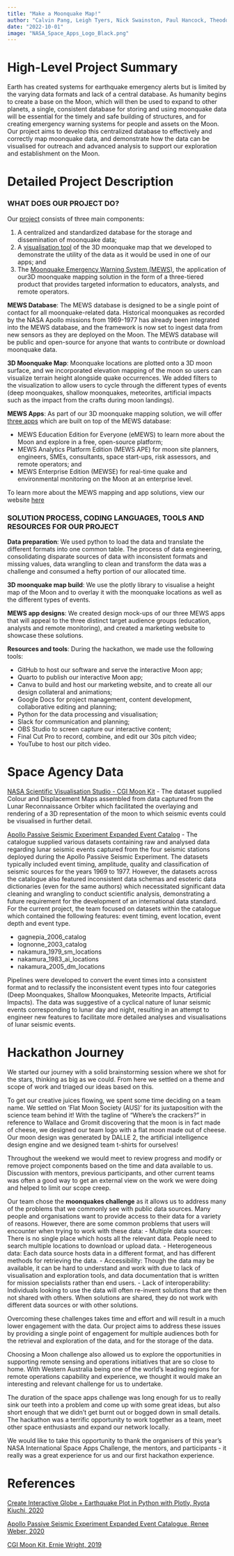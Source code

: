 ```yaml
---
title: "Make a Moonquake Map!"
author: "Calvin Pang, Leigh Tyers, Nick Swainston, Paul Hancock, Theodora Papadimatos, Trish Radotic"
date: "2022-10-01"
image: "NASA_Space_Apps_Logo_Black.png"
---
```


# High-Level Project Summary
Earth has created systems for earthquake emergency alerts but is limited by the varying data formats and lack of a central database. As humanity begins to create a base on the Moon, which will then be used to expand to other planets, a single, consistent database for storing and using moonquake data will be essential for the timely and safe building of structures, and for creating emergency warning systems for people and assets on the Moon. Our project aims to develop this centralized database to effectively and correctly map moonquake data, and demonstrate how the data can be visualised for outreach and advanced analysis to support our exploration and establishment on the Moon.

# Detailed Project Description
### WHAT DOES OUR PROJECT DO?

Our [project](https://github.com/calvpang/MEWS) consists of three main components:

1. A centralized and standardized database for the storage and dissemination of moonquake data;
2. A [visualisation tool](https://calvpang.github.io/MEWS_Site/posts/2022-10-02-MEWS/) of the 3D moonquake map that we developed to demonstrate the utility of the data as it would be used in one of our apps; and
3. The [Moonquake Emergency Warning System (MEWS)](https://flatmoonsociety.my.canva.site/), the application of our3D moonquake mapping solution in the form of a three-tiered product that provides targeted information to educators, analysts, and remote operators.

**MEWS Database**: The MEWS database is designed to be a single point of contact for all moonquake-related data. Historical moonquakes as recorded by the NASA Apollo missions from 1969-1977 has already been integrated into the MEWS database, and the framework is now set to ingest data from new sensors as they are deployed on the Moon. The MEWS database will be public and open-source for anyone that wants to contribute or download moonquake data.

**3D Moonquake Map**: Moonquake locations are plotted onto a 3D moon surface, and we incorporated elevation mapping of the moon so users can visualize terrain height alongside quake occurrences. We added filters to the visualization to allow users to cycle through the different types of events (deep moonquakes, shallow moonquakes, meteorites, artificial impacts such as the impact from the crafts during moon landings).

**MEWS Apps**: As part of our 3D moonquake mapping solution, we will offer [three apps](https://flatmoonsociety.my.canva.site/) which are built on top of the MEWS database:

- MEWS Education Edition for Everyone (eMEWS) to learn more about the Moon and explore in a free, open-source platform;
- MEWS Analytics Platform Edition (MEWS APE) for moon site planners, engineers, SMEs, consultants, space start-ups, risk assessors, and remote operators; and
- MEWS Enterprise Edition (MEWSE) for real-time quake and environmental monitoring on the Moon at an enterprise level.

To learn more about the MEWS mapping and app solutions, view our website [here](https://flatmoonsociety.my.canva.site/)

### SOLUTION PROCESS, CODING LANGUAGES, TOOLS AND RESOURCES FOR OUR PROJECT

**Data preparation**: We used python to load the data and translate the different formats into one common table. The process of data engineering, consolidating disparate sources of data with inconsistent formats and missing values, data wrangling to clean and transform the data was a challenge and consumed a hefty portion of our allocated time. 

**3D moonquake map build**: We use the plotly library to visualise a height map of the Moon and to overlay it with the moonquake locations as well as the different types of events.

**MEWS app designs**: We created design mock-ups of our three MEWS apps that will appeal to the three distinct target audience groups (education, analysts and remote monitoring), and created a marketing website to showcase these solutions.

**Resources and tools**: During the hackathon, we made use the following tools:

- GitHub to host our software and serve the interactive Moon app;
- Quarto to publish our interactive Moon app;
- Canva to build and host our marketing website, and to create all our design collateral and animations;
- Google Docs for project management, content development, collaborative editing and planning;
- Python for the data processing and visualisation;
- Slack for communication and planning;
- OBS Studio to screen capture our interactive content;
- Final Cut Pro to record, combine, and edit our 30s pitch video;
- YouTube to host our pitch video.

# Space Agency Data
[NASA Scientific Visualisation Studio - CGI Moon Kit](https://svs.gsfc.nasa.gov/cgi-bin/details.cgi?aid=4720) - The dataset supplied Colour and Displacement Maps assembled from data captured from the Lunar Reconnaissance Orbiter which facilitated the overlaying and rendering of a 3D representation of the moon to which seismic events could be visualised in further detail.

[Apollo Passive Seismic Experiment Expanded Event Catalog](https://pds-geosciences.wustl.edu/missions/apollo/seismic_event_catalog.htm) - The catalogue supplied various datasets containing raw and analysed data regarding lunar seismic events captured from the four seismic stations deployed during the Apollo Passive Seismic Experiment. The datasets typically included event timing, amplitude, quality and classification of seismic sources for the years 1969 to 1977. However, the datasets across the catalogue also featured inconsistent data schemas and esoteric data dictionaries (even for the same authors) which necessitated significant data cleaning and wrangling to conduct scientific analysis, demonstrating a future requirement for the development of an international data standard. For the current project, the team focused on datasets within the catalogue which contained the following features: event timing, event location, event depth and event type.

- gagnepia_2006_catalog
- lognonne_2003_catalog
- nakamura_1979_sm_locations
- nakamura_1983_ai_locations
- nakamura_2005_dm_locations

Pipelines were developed to convert the event times into a consistent format and to reclassify the inconsistent event types into four categories (Deep Moonquakes, Shallow Moonquakes, Meteorite Impacts, Artificial Impacts). The data was suggestive of a cyclical nature of lunar seismic events corresponding to lunar day and night, resulting in an attempt to engineer new features to facilitate more detailed analyses and visualisations of lunar seismic events.

# Hackathon Journey
We started our journey with a solid brainstorming session where we shot for the stars, thinking as big as we could. From here we settled on a theme and scope of work and triaged our ideas based on this.

To get our creative juices flowing, we spent some time deciding on a team name. We settled on ‘Flat Moon Society (AUS)’ for its juxtaposition with the science team behind it! With the tagline of “Where’s the crackers?” in reference to Wallace and Gromit discovering that the moon is in fact made of cheese, we designed our team logo with a flat moon made out of cheese. Our moon design was generated by DALLE 2, the artificial intelligence design engine and we designed team t-shirts for ourselves!

Throughout the weekend we would meet to review progress and modify or remove project components based on the time and data available to us. Discussion with mentors, previous participants, and other current teams was often a good way to get an external view on the work we were doing and helped to limit our scope creep.

Our team chose the **moonquakes challenge** as it allows us to address many of the problems that we commonly see with public data sources. Many people and organisations want to provide access to their data for a variety of reasons. However, there are some common problems that users will encounter when trying to work with these data:
- Multiple data sources: There is no single place which hosts all the relevant data. People need to search multiple locations to download or upload data.
- Heterogeneous data: Each data source hosts data in a different format, and has different methods for retrieving the data.
- Accessibility: Though the data may be available, it can be hard to understand and work with due to lack of visualisation and exploration tools, and data documentation that is written for mission specialists rather than end users.
- Lack of interoperability: Individuals looking to use the data will often re-invent solutions that are then not shared with others. When solutions are shared, they do not work with different data sources or with other solutions.

Overcoming these challenges takes time and effort and will result in a much lower engagement with the data. Our project aims to address these issues by providing a single point of engagement for multiple audiences both for the retrieval and exploration of the data, and for the storage of the data.

Choosing a Moon challenge also allowed us to explore the opportunities in supporting remote sensing and operations initiatives that are so close to home. With Western Australia being one of the world's leading regions for remote operations capability and experience, we thought it would make an interesting and relevant challenge for us to undertake.

The duration of the space apps challenge was long enough for us to really sink our teeth into a problem and come up with some great ideas, but also short enough that we didn’t get burnt out or bogged down in small details. The hackathon was a terrific opportunity to work together as a team, meet other space enthusiasts and expand our network locally.

We would like to take this opportunity to thank the organisers of this year's NASA International Space Apps Challenge, the mentors, and participants - it really was a great experience for us and our first hackathon experience.

# References
[Create Interactive Globe + Earthquake Plot in Python with Plotly, Ryota Kiuchi, 2020](https://towardsdatascience.com/create-interactive-globe-earthquake-plot-in-python-b0b52b646f27) 

[Apollo Passive Seismic Experiment Expanded Event Catalogue, Renee Weber, 2020](https://pds-geosciences.wustl.edu/missions/apollo/seismic_event_catalog.htm)

[CGI Moon Kit, Ernie Wright, 2019](https://svs.gsfc.nasa.gov/cgi-bin/details.cgi?aid=4720) 


